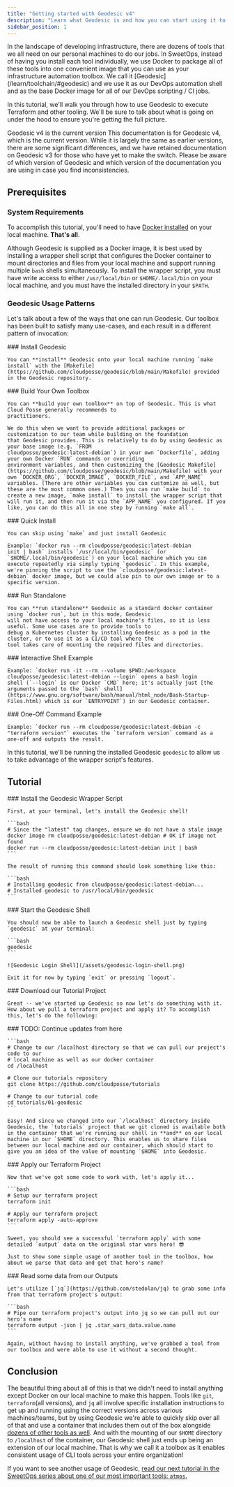 ```yaml
---
title: "Getting started with Geodesic v4"
description: "Learn what Geodesic is and how you can start using it to simplify your local infrastructure development."
sidebar_position: 1
---
```



<Intro>
In the landscape of developing infrastructure, there are dozens of tools that we all need on our personal machines to do our jobs. In SweetOps, instead of having you install each tool individually, we use Docker to package all of these tools into one convenient image that you can use as your infrastructure automation toolbox. We call it [Geodesic](/learn/toolchain/#geodesic) and we use it as our DevOps automation shell and as the base Docker image for all of our DevOps scripting / CI jobs.

In this tutorial, we'll walk you through how to use Geodesic to execute Terraform and other tooling. We'll be sure to talk about what is going on under the hood to ensure you're getting the full picture.
</Intro>

<Note>
Geodesic v4 is the current version
This documentation is for Geodesic v4, which is the current version.
While it is largely the same as earlier versions, there are some significant
differences, and we have retained documentation on Geodesic v3 for those who
have yet to make the switch. Please be aware of which version of Geodesic
and which version of the documentation you are using in case you find
inconsistencies.
</Note>


## Prerequisites

### System Requirements

To accomplish this tutorial, you'll need to have [Docker installed](https://docs.docker.com/get-docker/) on your local machine. **That's all**.

Although Geodesic is supplied as a Docker image, it is best used by installing a wrapper shell script
that configures the Docker container to mount directories and files from your local machine and support
running multiple `bash` shells simultaneously. To install the wrapper script, you must have write
access to either `/usr/local/bin` or `$HOME/.local/bin` on your local machine, and you must have
the installed directory in your `$PATH`.

### Geodesic Usage Patterns

Let's talk about a few of the ways that one can run Geodesic. Our toolbox has been built to satisfy many use-cases, and each result in a different pattern of invocation:

<Steps>
  <Step>
    ### <StepNumber/> Install Geodesic

    You can **install** Geodesic onto your local machine running `make install` with the [Makefile](https://github.com/cloudposse/geodesic/blob/main/Makefile) provided in the Geodesic repository.
  </Step>
  <Step>
    ### <StepNumber/> Build Your Own Toolbox

    You can **build your own toolbox** on top of Geodesic. This is what Cloud Posse generally recommends to
    practitioners.

    We do this when we want to provide additional packages or customization to our team while building on the foundation
    that Geodesic provides. This is relatively to do by using Geodesic as your base image (e.g. `FROM
    cloudposse/geodesic:latest-debian`) in your own `Dockerfile`, adding your own Docker `RUN` commands or overriding
    environment variables, and then customizing the [Geodesic Makefile](https://github.com/cloudposse/geodesic/blob/main/Makefile) with your own `DOCKER_ORG`, `DOCKER_IMAGE`, `DOCKER_FILE`, and `APP_NAME` variables. (There are other variables you can customize as well, but these are the most common ones.) Then you can run `make build` to create a new image, `make install` to install the wrapper script that will run it, and then run it via the `APP_NAME` you configured. If you like, you can do this all in one step by running `make all`.
  </Step>
  <Step>
    ### <StepNumber/> Quick Install

    You can skip using `make` and just install Geodesic 
    
    Example: `docker run --rm cloudposse/geodesic:latest-debian
    init | bash` installs `/usr/local/bin/geodesic` (or `$HOME/.local/bin/geodesic`) on your local machine which you can
    execute repeatedly via simply typing `geodesic`. In this example, we're pinning the script to use the `cloudposse/geodesic:latest-debian` docker image, but we could also pin to our own image or to a specific version.
  </Step>
  <Step>
    ### <StepNumber/> Run Standalone

    You can **run standalone** Geodesic as a standard docker container using `docker run`, but in this mode, Geodesic
    will not have access to your local machine's files, so it is less useful. Some use cases are to provide tools to
    debug a Kubernetes cluster by installing Geodesic as a pod in the cluster, or to use it as a CI/CD tool where the
    tool takes care of mounting the required files and directories.
  </Step>
  <Step>
    ### <StepNumber/> Interactive Shell Example

    Example: `docker run -it --rm --volume $PWD:/workspace cloudposse/geodesic:latest-debian --login` opens a bash login
    shell (`--login` is our Docker `CMD` here; it's actually just [the arguments passed to the `bash` shell](https://www.gnu.org/software/bash/manual/html_node/Bash-Startup-Files.html) which is our `ENTRYPOINT`) in our Geodesic container.
  </Step>
  <Step>
    ### <StepNumber/> One-Off Command Example

    Example: `docker run --rm cloudposse/geodesic:latest-debian -c "terraform version"` executes the `terraform version` command as a one-off and outputs the result.
  </Step>
</Steps>

In this tutorial, we'll be running the installed Geodesic `geodesic` to allow us to take advantage of the wrapper script's features.

## Tutorial

<Steps>

  <Step>
    ### <StepNumber/> Install the Geodesic Wrapper Script

    First, at your terminal, let's install the Geodesic shell!

    ```bash
    # Since the "latest" tag changes, ensure we do not have a stale image
    docker image rm cloudposse/geodesic:latest-debian # OK if image not found
    docker run --rm cloudposse/geodesic:latest-debian init | bash
    ```

    The result of running this command should look something like this:

    ```bash
    # Installing geodesic from cloudposse/geodesic:latest-debian...
    # Installed geodesic to /usr/local/bin/geodesic
    ```
  </Step>

  <Step>
    ### <StepNumber/> Start the Geodesic Shell

    You should now be able to launch a Geodesic shell just by typing `geodesic` at your terminal:

    ```bash
    geodesic
    ```

    ![Geodesic Login Shell](/assets/geodesic-login-shell.png)

    Exit it for now by typing `exit` or pressing `logout`.

  </Step>

  <Step>
    ### <StepNumber/> Download our Tutorial Project

    Great -- we've started up Geodesic so now let's do something with it. How about we pull a terraform project and apply it? To accomplish this, let's do the following:

  </Step>

  <Step>
    ### <StepNumber/> TODO: Continue updates from here

    ```bash
    # Change to our /localhost directory so that we can pull our project's code to our
    # local machine as well as our docker container
    cd /localhost

    # Clone our tutorials repository
    git clone https://github.com/cloudposse/tutorials

    # Change to our tutorial code
    cd tutorials/01-geodesic
    ```

    Easy! And since we changed into our `/localhost` directory inside Geodesic, the `tutorials` project that we git cloned is available both in the container that we're running our shell in **and** on our local machine in our `$HOME` directory. This enables us to share files between our local machine and our container, which should start to give you an idea of the value of mounting `$HOME` into Geodesic.

  </Step>
  <Step>
    ### <StepNumber/> Apply our Terraform Project

    Now that we've got some code to work with, let's apply it...

    ```bash
    # Setup our terraform project
    terraform init

    # Apply our terraform project
    terraform apply -auto-approve
    ```

    Sweet, you should see a successful `terraform apply` with some detailed `output` data on the original star wars hero! 😎

    Just to show some simple usage of another tool in the toolbox, how about we parse that data and get that hero's name?

  </Step>
  <Step>
    ### <StepNumber/> Read some data from our Outputs

    Let's utilize [`jq`](https://github.com/stedolan/jq) to grab some info from that terraform project's output:

    ```bash
    # Pipe our terraform project's output into jq so we can pull out our hero's name
    terraform output -json | jq .star_wars_data.value.name
    ```

    Again, without having to install anything, we've grabbed a tool from our toolbox and were able to use it without a second thought.
  </Step>
</Steps>

## Conclusion

The beautiful thing about all of this is that we didn't need to install anything except Docker on our local machine to make this happen. Tools like `git`, `terraform`(all versions), and `jq` all involve specific installation instructions to get up and running using the correct versions across various machines/teams, but by using Geodesic we're able to quickly skip over all of that and use a container that includes them out of the box alongside [dozens of other tools as well](https://github.com/cloudposse/packages/tree/master/vendor). And with the mounting of our `$HOME` directory to `/localhost` of the container, our Geodesic shell just ends up being an extension of our local machine. That is why we call it a toolbox as it enables consistent usage of CLI tools across your entire organization!

If you want to see another usage of Geodesic, [read our next tutorial in the SweetOps series about one of our most important tools: `atmos`.](https://atmos.tools/quick-start/introduction)
